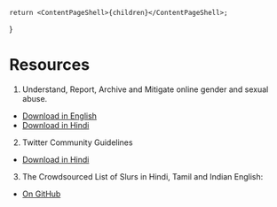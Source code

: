 
    return <ContentPageShell>{children}</ContentPageShell>;
}

# Resources

1. Understand, Report, Archive and Mitigate online gender and sexual abuse.

- [Download in English](/ogbv-cis-tattle-en.pdf)
- [Download in Hindi](/ogbv-cis-tattle-hi.pdf)

2. Twitter Community Guidelines

- [Download in Hindi](/twitter-comm-guide-hi.pdf)

3. The Crowdsourced List of Slurs in Hindi, Tamil and Indian English:
- [On GitHub](https://github.com/tattle-made/OGBV/blob/main/browser-extension/plugin/scripts/slur-list.txt)
